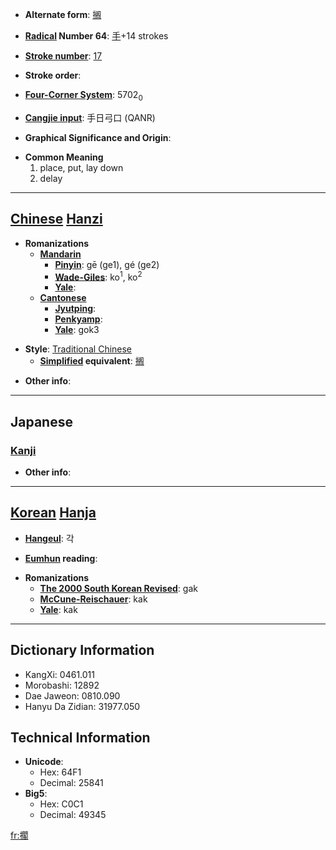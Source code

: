 * '''Alternate form''': [[搁]]

* '''[[Wiktionary:Chinese radical index| Radical]] Number 64''': [[Wiktionary:Chinese radical index 手|手]]+14 strokes

* '''[[Wiktionary:Chinese total strokes index|Stroke number]]''': [[Wiktionary:Chinese total strokes index 17|17]]

* '''Stroke order''': 

* '''[[Wiktionary:Chinese four corner index|Four-Corner System]]''': 5702<sub>0</sub>

* '''[[Wiktionary:Chinese Cangjie index|Cangjie input]]''': 手日弓口 (QANR)

* '''Graphical Significance and Origin''': 

* '''Common Meaning'''
*#place, put, lay down
*# delay


----

== [[Chinese]] [[Hanzi]] ==

* '''Romanizations'''
** '''[[Mandarin]]'''
*** '''[[Pinyin]]''': gē (ge1), gé (ge2)
*** '''[[Wade-Giles]]''': ko<sup>1</sup>, ko<sup>2</sup>
*** '''[[Yale]]''': 
** '''[[Cantonese]]'''
*** '''[[Jyutping]]''':
*** '''[[Penkyamp]]''': 
*** '''[[Yale]]''': gok3

* '''Style''': [[Traditional Chinese]] 
** '''[[Simplified Chinese|Simplified]] equivalent''': [[搁]]

* '''Other info''': 

----

==Japanese==
===[[Kanji]]===
{{kanji|on readings=[[かく]] (kaku)|kun readings=[[おく]] (oku)}}

* '''Other info''':  

----

== [[Korean]] [[Hanja]] ==

* '''[[Hangeul]]''': 각

* '''[[Eumhun]] reading''': 

* '''Romanizations'''
** '''[[The 2000 South Korean Revised Romanization|The 2000 South Korean Revised]]''': gak
** '''[[McCune-Reischauer]]''': kak
** '''[[Yale]]''': kak

----

== Dictionary Information ==

* KangXi: 0461.011
* Morobashi: 12892
* Dae Jaweon: 0810.090
* Hanyu Da Zidian: 31977.050

== Technical Information ==

* '''Unicode''':
** Hex: 64F1
** Decimal: 25841
* '''Big5''':
** Hex: C0C1
** Decimal: 49345

[[fr:擱]]